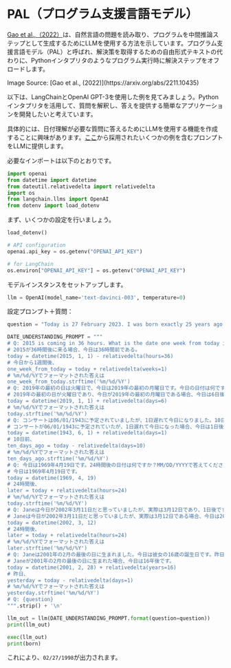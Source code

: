 # PAL（プログラム支援言語モデル）


[Gao et al.,（2022）](https://arxiv.org/abs/2211.10435)は、自然言語の問題を読み取り、プログラムを中間推論ステップとして生成するためにLLMを使用する方法を示しています。プログラム支援言語モデル（PAL）と呼ばれ、解決策を取得するための自由形式テキストの代わりに、Pythonインタプリタのようなプログラム実行時に解決ステップをオフロードします。

<Screenshot src={PAL} alt="PAL" />
Image Source: [Gao et al., (2022)](https://arxiv.org/abs/2211.10435)

以下は、LangChainとOpenAI GPT-3を使用した例を見てみましょう。Pythonインタプリタを活用して、質問を解釈し、答えを提供する簡単なアプリケーションを開発したいと考えています。

具体的には、日付理解が必要な質問に答えるためにLLMを使用する機能を作成することに興味があります。[ここ](https://github.com/reasoning-machines/pal/blob/main/pal/prompt/date_understanding_prompt.py)から採用されたいくつかの例を含むプロンプトをLLMに提供します。

必要なインポートは以下のとおりです。

```python
import openai
from datetime import datetime
from dateutil.relativedelta import relativedelta
import os
from langchain.llms import OpenAI
from dotenv import load_dotenv
```

まず、いくつかの設定を行いましょう。

```python
load_dotenv()

# API configuration
openai.api_key = os.getenv("OPENAI_API_KEY")

# for LangChain
os.environ["OPENAI_API_KEY"] = os.getenv("OPENAI_API_KEY")
```

モデルインスタンスをセットアップします。

```python
llm = OpenAI(model_name='text-davinci-003', temperature=0)
```

設定プロンプト＋質問：

```python
question = "Today is 27 February 2023. I was born exactly 25 years ago. What is the date I was born in MM/DD/YYYY?"

DATE_UNDERSTANDING_PROMPT = """
# Q: 2015 is coming in 36 hours. What is the date one week from today in MM/DD/YYYY?
# 2015が36時間後に来る場合、今日は36時間前である。
today = datetime(2015, 1, 1) - relativedelta(hours=36)
# 今日から1週間後、
one_week_from_today = today + relativedelta(weeks=1)
# %m/%d/%Yでフォーマットされた答えは
one_week_from_today.strftime('%m/%d/%Y')
# Q: 2019年の最初の日は火曜日で、今日は2019年の最初の月曜日です。今日の日付は何ですか？MM/DD/YYYYで答えてください。
# 2019年の最初の日が火曜日であり、今日が2019年の最初の月曜日である場合、今日は6日後である。
today = datetime(2019, 1, 1) + relativedelta(days=6)
# %m/%d/%Yでフォーマットされた答えは
today.strftime('%m/%d/%Y')
# Q: コンサートは06/01/1943に予定されていましたが、1日遅れて今日になりました。10日前の日付は何ですか？MM/DD/YYYYで答えてください。
# コンサートが06/01/1943に予定されていたが、1日遅れて今日になった場合、今日は1日後である。
today = datetime(1943, 6, 1) + relativedelta(days=1)
# 10日前、
ten_days_ago = today - relativedelta(days=10)
# %m/%d/%Yでフォーマットされた答えは
ten_days_ago.strftime('%m/%d/%Y')
# Q: 今日は1969年4月19日です。24時間後の日付は何ですか？MM/DD/YYYYで答えてください。
# 今日は1969年4月19日です。
today = datetime(1969, 4, 19)
# 24時間後、
later = today + relativedelta(hours=24)
# %m/%d/%Yでフォーマットされた答えは
today.strftime('%m/%d/%Y')
# Q: Janeは今日が2002年3月11日だと思っていましたが、実際は3月12日であり、1日後です。24時間後の日付は何ですか？MM/DD/YYYYで答えてください。
# Janeは今日が2002年3月11日だと思っていましたが、実際は3月12日である場合、今日は2002年3月12日です。
today = datetime(2002, 3, 12)
# 24時間後、
later = today + relativedelta(hours=24)
# %m/%d/%Yでフォーマットされた答えは
later.strftime('%m/%d/%Y')
# Q: Janeは2001年の2月の最後の日に生まれました。今日は彼女の16歳の誕生日です。昨日の日付は何ですか？MM/DD/YYYYで答えてください。
# Janeが2001年の2月の最後の日に生まれた場合、今日は16年後です。
today = datetime(2001, 2, 28) + relativedelta(years=16)
# 昨日、
yesterday = today - relativedelta(days=1)
# %m/%d/%Yでフォーマットされた答えは
yesterday.strftime('%m/%d/%Y')
# Q: {question}
""".strip() + '\n'
```

```python
llm_out = llm(DATE_UNDERSTANDING_PROMPT.format(question=question))
print(llm_out)
```

```python
exec(llm_out)
print(born)
```

これにより、`02/27/1998`が出力されます。
